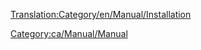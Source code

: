 [[Translation:Category/en/Manual/Installation]]

{{en/Bilingual box| Ca
| Col·lecció de pàgines d'ajuda per a la instal·lació d'OpenTTD.
| Collection of pages that aid installation of OpenTTD.}}


[[Category:ca/Manual/Manual]]